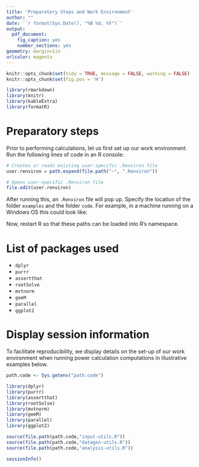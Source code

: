 ```yaml
---
title: 'Preparatory Steps and Work Environment'
author: ""
date: '`r format(Sys.Date(), "%B %d, %Y")`'
output:
  pdf_document:
    fig_caption: yes
    number_sections: yes
geometry: margin=1in
urlcolor: magenta
---
```



```r
knitr::opts_chunk$set(tidy = TRUE, message = FALSE, warning = FALSE)
knitr::opts_chunk$set(fig.pos = 'H')
```


```r
library(rmarkdown)
library(knitr)
library(kableExtra)
library(formatR)
```

# Preparatory steps
Prior to performing calculations, let us first set up our work environment. Run the following lines of code in an R console:

```r
# Creates or reads existing user-specific .Renviron file
user.renviron = path.expand(file.path("~", ".Renviron")) 

# Opens user-specific .Renviron file
file.edit(user.renviron)
```

After running this, an `.Renviron` file will pop up. Specify the location of the folder `examples` and the folder `code`. For example, in a machine running on a Windows OS this could look like:
\begin{verbatim}
path.input_data = "J:/CountSMART/run-examples/dat-example-01a"
path.output_data = "J:/CountSMART/run-examples/output-example-01a"
path.code = "J:/CountSMART/code"
\end{verbatim}
\vspace{0.5cm}

Now, restart R so that these paths can be loaded into R's namespace. 

# List of packages used

* `dplyr`
* `purrr`
* `assertthat`
* `rootSolve`
* `mvtnorm`
* `geeM`
* `parallel`
* `ggplot2`


# Display session information

To facilitate reproducibility, we display details on the set-up of our work environment when running power calculation computations in illustrative examples below.

```r
path.code <- Sys.getenv("path.code")

library(dplyr)
library(purrr)
library(assertthat)
library(rootSolve)
library(mvtnorm)
library(geeM)
library(parallel)
library(ggplot2)

source(file.path(path.code,"input-utils.R"))
source(file.path(path.code,"datagen-utils.R"))
source(file.path(path.code,"analysis-utils.R"))
```


```r
sessionInfo()
```